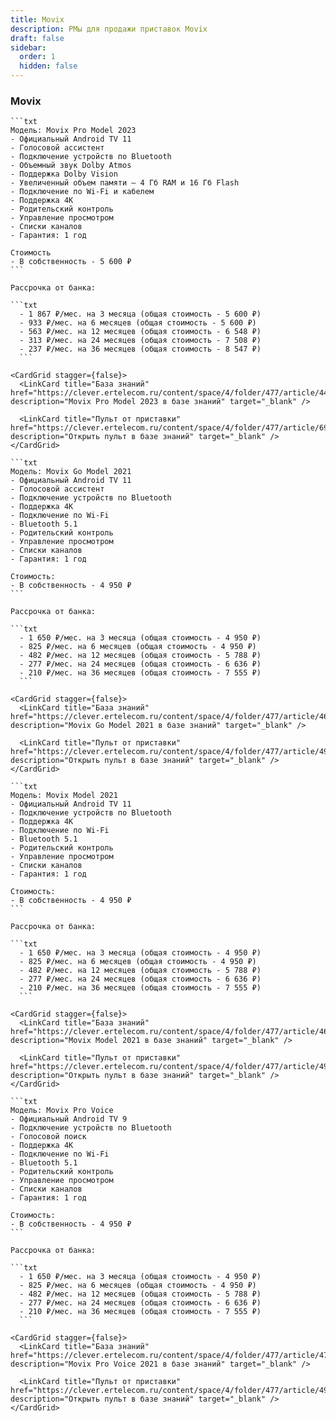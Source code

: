 ```yaml
---
title: Movix
description: РМы для продажи приставок Movix
draft: false
sidebar:
  order: 1
  hidden: false
---
```



<CardGrid stagger={false}>
  <LinkCard title="Города с  рассрочкой" href="https://clever.ertelecom.ru/content/space/4/folder/635/article/13578/page/0" description="Список городов с доступной рассрочкой в базе знаний" target="_blank" />

  <LinkCard title="Оформление рассрочки" href="https://clever.ertelecom.ru/content/space/4/folder/635/article/13578/page/8" description="Инструкция по оформлению рассрочки в базе знаний" target="_blank" />
</CardGrid>

<LinkCard title="Все приставки" href="https://clever.ertelecom.ru/content/space/4/article/8943" description="Открыть список приставок в базе знаний" target="_blank" />

### Movix

<Tabs>
  <TabItem label="Pro Model 2023">

    ```txt
    Модель: Movix Pro Model 2023
    - Официальный Android TV 11
    - Голосовой ассистент
    - Подключение устройств по Bluetooth
    - Объемный звук Dolby Atmos
    - Поддержка Dolby Vision
    - Увеличенный объем памяти – 4 Гб RAM и 16 Гб Flash
    - Подключение по Wi-Fi и кабелем
    - Поддержка 4К
    - Родительский контроль
    - Управление просмотром
    - Списки каналов
    - Гарантия: 1 год

    Стоимость
    - В собственность - 5 600 ₽
    ```

    Рассрочка от банка:

    ```txt
      - 1 867 ₽/мес. на 3 месяца (общая стоимость - 5 600 ₽)
      - 933 ₽/мес. на 6 месяцев (общая стоимость - 5 600 ₽)
      - 563 ₽/мес. на 12 месяцев (общая стоимость - 6 548 ₽)
      - 313 ₽/мес. на 24 месяцев (общая стоимость - 7 508 ₽)
      - 237 ₽/мес. на 36 месяцев (общая стоимость - 8 547 ₽)
      ```

    <CardGrid stagger={false}>
      <LinkCard title="База знаний" href="https://clever.ertelecom.ru/content/space/4/folder/477/article/4424" description="Movix Pro Model 2023 в базе знаний" target="_blank" />

      <LinkCard title="Пульт от приставки" href="https://clever.ertelecom.ru/content/space/4/folder/477/article/6947" description="Открыть пульт в базе знаний" target="_blank" />
    </CardGrid>
  </TabItem>

  <TabItem label="Go Model 2021">

    ```txt
    Модель: Movix Go Model 2021
    - Официальный Android TV 11
    - Голосовой ассистент
    - Подключение устройств по Bluetooth
    - Поддержка 4К
    - Подключение по Wi-Fi
    - Bluetooth 5.1
    - Родительский контроль
    - Управление просмотром
    - Списки каналов
    - Гарантия: 1 год

    Стоимость:
    - В собственность - 4 950 ₽
    ```

    Рассрочка от банка:

    ```txt
      - 1 650 ₽/мес. на 3 месяца (общая стоимость - 4 950 ₽)
      - 825 ₽/мес. на 6 месяцев (общая стоимость - 4 950 ₽)
      - 482 ₽/мес. на 12 месяцев (общая стоимость - 5 788 ₽)
      - 277 ₽/мес. на 24 месяцев (общая стоимость - 6 636 ₽)
      - 210 ₽/мес. на 36 месяцев (общая стоимость - 7 555 ₽)
      ```

    <CardGrid stagger={false}>
      <LinkCard title="База знаний" href="https://clever.ertelecom.ru/content/space/4/folder/477/article/4621" description="Movix Go Model 2021 в базе знаний" target="_blank" />

      <LinkCard title="Пульт от приставки" href="https://clever.ertelecom.ru/content/space/4/folder/477/article/4951" description="Открыть пульт в базе знаний" target="_blank" />
    </CardGrid>
  </TabItem>

  <TabItem label="Model 2021">

    ```txt
    Модель: Movix Model 2021
    - Официальный Android TV 11
    - Подключение устройств по Bluetooth
    - Поддержка 4К
    - Подключение по Wi-Fi
    - Bluetooth 5.1
    - Родительский контроль
    - Управление просмотром
    - Списки каналов
    - Гарантия: 1 год

    Стоимость:
    - В собственность - 4 950 ₽
    ```

    Рассрочка от банка:

    ```txt
      - 1 650 ₽/мес. на 3 месяца (общая стоимость - 4 950 ₽)
      - 825 ₽/мес. на 6 месяцев (общая стоимость - 4 950 ₽)
      - 482 ₽/мес. на 12 месяцев (общая стоимость - 5 788 ₽)
      - 277 ₽/мес. на 24 месяцев (общая стоимость - 6 636 ₽)
      - 210 ₽/мес. на 36 месяцев (общая стоимость - 7 555 ₽)
      ```

    <CardGrid stagger={false}>
      <LinkCard title="База знаний" href="https://clever.ertelecom.ru/content/space/4/folder/477/article/4655" description="Movix Model 2021 в базе знаний" target="_blank" />

      <LinkCard title="Пульт от приставки" href="https://clever.ertelecom.ru/content/space/4/folder/477/article/4951" description="Открыть пульт в базе знаний" target="_blank" />
    </CardGrid>
  </TabItem>

  <TabItem label="Pro Voice">

    ```txt
    Модель: Movix Pro Voice
    - Официальный Android TV 9
    - Подключение устройств по Bluetooth
    - Голосовой поиск
    - Поддержка 4К
    - Подключение по Wi-Fi
    - Bluetooth 5.1
    - Родительский контроль
    - Управление просмотром
    - Списки каналов
    - Гарантия: 1 год

    Стоимость:
    - В собственность - 4 950 ₽
    ```

    Рассрочка от банка:

    ```txt
      - 1 650 ₽/мес. на 3 месяца (общая стоимость - 4 950 ₽)
      - 825 ₽/мес. на 6 месяцев (общая стоимость - 4 950 ₽)
      - 482 ₽/мес. на 12 месяцев (общая стоимость - 5 788 ₽)
      - 277 ₽/мес. на 24 месяцев (общая стоимость - 6 636 ₽)
      - 210 ₽/мес. на 36 месяцев (общая стоимость - 7 555 ₽)
      ```

    <CardGrid stagger={false}>
      <LinkCard title="База знаний" href="https://clever.ertelecom.ru/content/space/4/folder/477/article/4717" description="Movix Pro Voice 2021 в базе знаний" target="_blank" />

      <LinkCard title="Пульт от приставки" href="https://clever.ertelecom.ru/content/space/4/folder/477/article/4964" description="Открыть пульт в базе знаний" target="_blank" />
    </CardGrid>
  </TabItem>
</Tabs>
